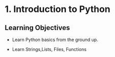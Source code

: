 # 1. Introduction to Python

## Learning Objectives

*  Learn Python basics from the ground up. 

* Learn Strings,Lists, Files, Functions
